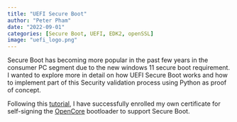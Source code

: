 ```yaml
---
title: "UEFI Secure Boot"
author: "Peter Pham"
date: "2022-09-01"
categories: [Secure Boot, UEFI, EDK2, openSSL]
image: "uefi_logo.png"
---
```


Secure Boot has becoming more popular in the past few years in the consumer PC segment due to the new windows 11 secure boot requirement. I wanted to explore more in detail on how UEFI Secure Boot works and how to implement part of this Security validation process using Python as proof of concept.

Following this [tutorial]((https://github.com/perez987/OpenCore-UEFI-Secure-Boot)), I have successfully enrolled my own certificate for self-signing the [OpenCore](https://github.com/acidanthera/OpenCorePkg) bootloader to support Secure Boot.




